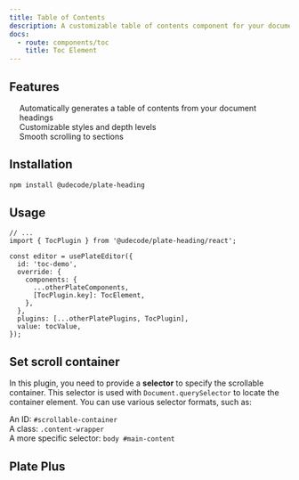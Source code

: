```yaml
---
title: Table of Contents
description: A customizable table of contents component for your documentation.
docs:
  - route: components/toc
    title: Toc Element
---
```


<ComponentPreview name="playground-demo" id="toc" />

<PackageInfo>

## Features

- Automatically generates a table of contents from your document headings
- Customizable styles and depth levels
- Smooth scrolling to sections

</PackageInfo>


## Installation

```bash
npm install @udecode/plate-heading
```

## Usage

```tsx
// ...
import { TocPlugin } from '@udecode/plate-heading/react';

const editor = usePlateEditor({
  id: 'toc-demo',
  override: {
    components: {
      ...otherPlateComponents,
      [TocPlugin.key]: TocElement,
    },
  },
  plugins: [...otherPlatePlugins, TocPlugin],
  value: tocValue,
});
```


## Set scroll container

In this plugin, you need to provide a **selector** to specify the scrollable container. This selector is used with `Document.querySelector` to locate the container element. You can use various selector formats, such as:

- An ID: `#scrollable-container`
- A class: `.content-wrapper`
- A more specific selector: `body #main-content`






## Plate Plus

<ComponentPreviewPro
  name="pro-iframe-demo"
  id="pro-slash-menu"
  component="slash-menu"
/>

